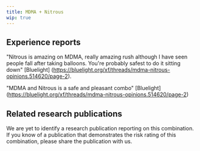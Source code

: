 ---
title: MDMA + Nitrous
wip: true
---

## Experience reports

"Nitrous is amazing on MDMA, really amazing rush although I have seen people fall after taking balloons. You're probably safest to do it sitting down" [Bluelight] (https://bluelight.org/xf/threads/mdma-nitrous-opinions.514620/page-2).

"MDMA and Nitrous is a safe and pleasant combo" [Bluelight] (https://bluelight.org/xf/threads/mdma-nitrous-opinions.514620/page-2)


## Related research publications

We are yet to identify a research publication reporting on this combination. If you know of a publication that demonstrates the risk rating of this combination, please share the publication with us.



